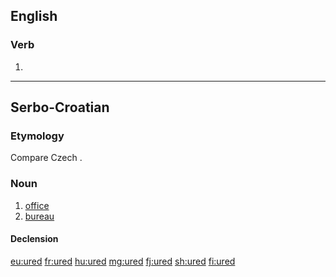 ==English==

===Verb===
{{head|en|verb form}}

# {{en-past of|ure}}

----

==Serbo-Croatian==

===Etymology===
Compare Czech {{m|cs|úřad}}.

===Noun===
{{sh-noun|g=m|head=úred|r|у́ред}}

# [[office]]
# [[bureau]]

====Declension====
{{sh-decl-noun
|ured|uredi
|ureda|ureda
|uredu|uredima
|ured|urede
|urede|uredi
|uredu|uredima
|uredom|uredima
}}

[[eu:ured]]
[[fr:ured]]
[[hu:ured]]
[[mg:ured]]
[[fj:ured]]
[[sh:ured]]
[[fi:ured]]